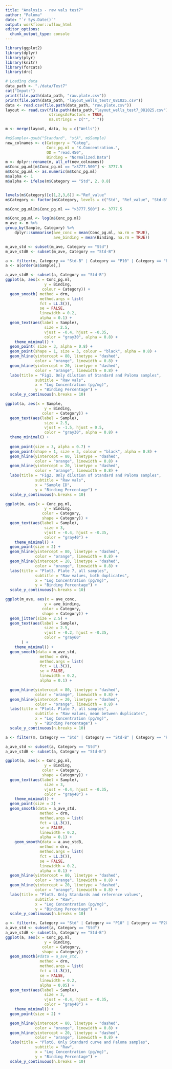```yaml
---
title: "Analysis - raw vals test7"
author: "Paloma"
date: "`r Sys.Date()`"
output: workflowr::wflow_html
editor_options: 
  chunk_output_type: console
---
```


```r
library(ggplot2)
library(dplyr)
library(plyr)
library(knitr)
library(forcats)
library(drc)

```


```r
# Loading data
data_path <- "./data/Test7"
cat("Input:")
print(file.path(data_path, "raw.plate.csv")) 
print(file.path(data_path, "layout_wells_test7_081025.csv"))  
data <- read.csv(file.path(data_path, "raw.plate.csv"))
layout <- read.csv(file.path(data_path,"layout_wells_test7_081025.csv"), 
                   stringsAsFactors = TRUE, 
                   na.strings = c("", " "))

m <- merge(layout, data, by = c("Wells"))

#m$Sample<-gsub("Standard", "stA", m$Sample)
new_colnames <- c(Category = "Categ",
                  Conc_pg.ml = "X.Concentration.",
                  OD = "read.450",
                  Binding = "Normalized.Data") 
m <- dplyr::rename(m, all_of(new_colnames))
m$Conc_pg.ml[m$Conc_pg.ml == ">3777.500"] <- 3777.5
m$Conc_pg.ml <- as.numeric(m$Conc_pg.ml)
m$alpha <- 1
m$alpha <- ifelse(m$Category == "Std", 2, 0.8)


levels(m$Category)[c(1,2,3,6)] <-"Ref_value"
m$Category <- factor(m$Category, levels = c("Std", "Ref_value", "Std-B", "P10", "P20", "T20"))

m$Conc_pg.ml[m$Conc_pg.ml == ">3777.500"] <- 3777.5

m$Conc_pg.ml <- log(m$Conc_pg.ml)
m_ave <- m %>% 
group_by(Sample, Category) %>%
    dplyr::summarise(ave_conc = mean(Conc_pg.ml, na.rm = TRUE),
                     ave_binding = mean(Binding, na.rm = TRUE))

m_ave_std <- subset(m_ave, Category == "Std")
m_ave_stdB <- subset(m_ave, Category == "Std-B")


```

```r
a <- filter(m, Category == "Std-B" | Category == "P10" | Category == "P20", !is.na(Category))
a <- a[order(a$Sample),]

a_ave_stdB <- subset(a, Category == "Std-B")
ggplot(a, aes(x = Conc_pg.ml, 
                 y = Binding, 
                colour = Category)) +
  geom_smooth( method = drm,
               method.args = list(
               fct = LL.3()),
               se = FALSE,
               linewidth = 0.2, 
               alpha = 0.1) +
  geom_text(aes(label = Sample), 
                 size = 2.5, 
                 vjust = -0.4, hjust = -0.35, 
                 color = "gray30", alpha = 0.8) +  
    theme_minimal() +
  geom_point( size = 3, alpha = 0.8) + 
  geom_point(shape = 1, size = 3, colour = "black", alpha = 0.8) +
  geom_hline(yintercept = 80, linetype = "dashed", 
             color = "orange", linewidth = 0.8) +  
  geom_hline(yintercept = 20, linetype = "dashed", 
             color = "orange", linewidth = 0.8) +   
  labs(title = "Fig1. Only dilution of Standard and Paloma samples",
             subtitle = "Raw vals",
             x = "Log Concentration (pg/mg)", 
             y = "Binding Percentage") +
  scale_y_continuous(n.breaks = 10) 

```

```r
ggplot(a, aes(x = Sample, 
                 y = Binding, 
                color = Category)) +
  geom_text(aes(label = Sample), 
                 size = 2.5, 
                 vjust = -1.5, hjust = 0.5, 
                 color = "gray30", alpha = 0.8) +  
  theme_minimal() +
  
  geom_point(size = 3, alpha = 0.7) +
  geom_point(shape = 1, size = 3, colour = "black", alpha = 0.8) +
  geom_hline(yintercept = 80, linetype = "dashed", 
             color = "orange", linewidth = 0.8) +  
  geom_hline(yintercept = 20, linetype = "dashed", 
             color = "orange", linewidth = 0.8) +   
  labs(title = "Fig2. Only dilution of Standard and Paloma samples",
             subtitle = "Raw vals",
             x = "Sample ID", 
             y = "Binding Percentage") +
  scale_y_continuous(n.breaks = 10) 
```

```r

ggplot(m, aes(x = Conc_pg.ml, 
                 y = Binding, 
                color = Category,
                shape = Category)) +
  geom_text(aes(label = Sample), 
                 size = 3, 
                 vjust = -0.4, hjust = -0.35, 
                 color = "gray40") +  
    theme_minimal() +
  geom_point(size = 2) +
  geom_hline(yintercept = 80, linetype = "dashed", 
             color = "orange", linewidth = 0.8) +  
  geom_hline(yintercept = 20, linetype = "dashed", 
             color = "orange", linewidth = 0.8) +   
  labs(title = "Plot3. Plate 7, all samples",
             subtitle = "Raw values, both duplicates",
             x = "Log Concentration (pg/mg)", 
             y = "Binding Percentage") +
  scale_y_continuous(n.breaks = 10) 

```

```r


ggplot(m_ave, aes(x = ave_conc, 
                 y = ave_binding, 
                color = Category,
                shape = Category)) +
  geom_jitter(size = 2.5) +
  geom_text(aes(label = Sample), 
                 size = 2.5, 
                 vjust = -0.2, hjust = -0.35, 
                 color = "gray60"
       ) +  
    theme_minimal() +
  geom_smooth(data = m_ave_std, 
               method = drm,
               method.args = list(
               fct = LL.3()),
               se = FALSE,
               linewidth = 0.2, 
               alpha = 0.1) +

  geom_hline(yintercept = 80, linetype = "dashed", 
             color = "orange", linewidth = 0.8) +  
  geom_hline(yintercept = 20, linetype = "dashed", 
             color = "orange", linewidth = 0.8) +   
  labs(title = "Plot4. Plate 7, all samples",
             subtitle = "Raw values, mean between duplicates",
             x = "Log Concentration (pg/mg)", 
             y = "Binding Percentage") +
  scale_y_continuous(n.breaks = 10) 

```
  
```r
a <- filter(m, Category == "Std" | Category == "Std-B" | Category == "Ref_value", !is.na(Category))

a_ave_std <- subset(a, Category == "Std")
a_ave_stdB <- subset(a, Category == "Std-B")

ggplot(a, aes(x = Conc_pg.ml, 
                 y = Binding, 
                color = Category,
                shape = Category)) +
  geom_text(aes(label = Sample), 
                 size = 3, 
                 vjust = -0.4, hjust = -0.35, 
                 color = "gray40") +  
    theme_minimal() +
  geom_point(size = 2) +
  geom_smooth(data = a_ave_std, 
               method = drm,
               method.args = list(
               fct = LL.3()),
               se = FALSE,
               linewidth = 0.2, 
               alpha = 0.1) +
    geom_smooth(data = a_ave_stdB, 
               method = drm,
               method.args = list(
               fct = LL.3()),
               se = FALSE,
               linewidth = 0.2, 
               alpha = 0.1) +
  geom_hline(yintercept = 80, linetype = "dashed", 
             color = "orange", linewidth = 0.8) +  
  geom_hline(yintercept = 20, linetype = "dashed", 
             color = "orange", linewidth = 0.8) +   
  labs(title = "Plot5. Only Standards and reference values",
             subtitle = "Raw",
             x = "Log Concentration (pg/mg)", 
             y = "Binding Percentage") +
  scale_y_continuous(n.breaks = 10) 

```

```r
a <- filter(m, Category == "Std" | Category == "P10" | Category == "P20", !is.na(Category))
a_ave_std <- subset(a, Category == "Std")
a_ave_stdB <- subset(a, Category == "Std-B")
ggplot(a, aes(x = Conc_pg.ml, 
                 y = Binding, 
                color = Category,
                shape = Category)) +
  geom_smooth(#data = a_ave_std, 
               method = drm,
               method.args = list(
               fct = LL.3()),
               se = FALSE,
               linewidth = 0.2, 
               alpha = 0.05) +
  geom_text(aes(label = Sample), 
                 size = 3, 
                 vjust = -0.4, hjust = -0.35, 
                 color = "gray40") +  
    theme_minimal() +
  geom_point(size = 2) +

  geom_hline(yintercept = 80, linetype = "dashed", 
             color = "orange", linewidth = 0.8) +  
  geom_hline(yintercept = 20, linetype = "dashed", 
             color = "orange", linewidth = 0.8) +   
  labs(title = "Plot6. Only Standard curve and Paloma samples",
             subtitle = "Raw",
             x = "Log Concentration (pg/mg)", 
             y = "Binding Percentage") +
  scale_y_continuous(n.breaks = 10) 

```